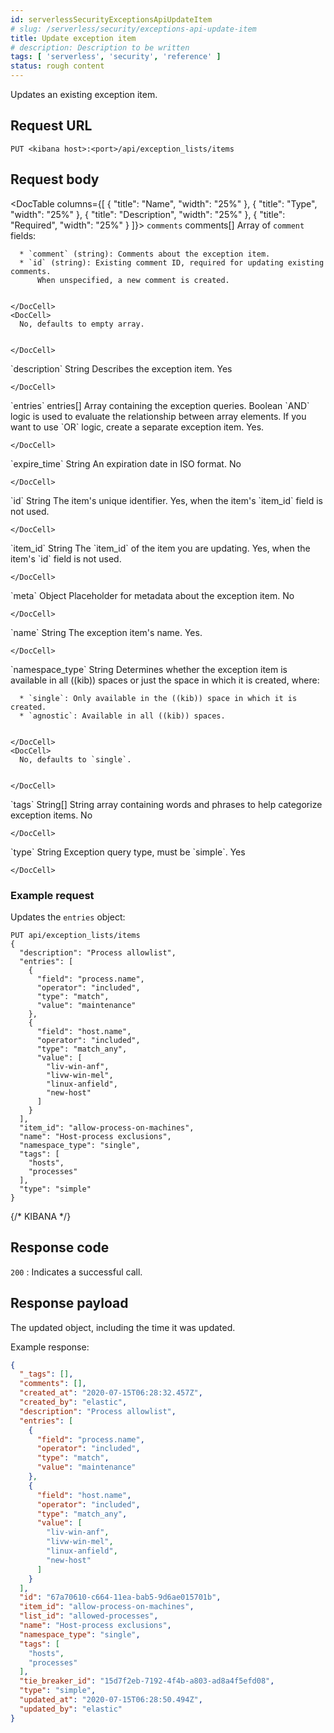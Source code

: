 ```yaml
---
id: serverlessSecurityExceptionsApiUpdateItem
# slug: /serverless/security/exceptions-api-update-item
title: Update exception item
# description: Description to be written
tags: [ 'serverless', 'security', 'reference' ]
status: rough content
---
```


<div id="exceptions-api-update-item"></div>

Updates an existing exception item.

## Request URL

`PUT <kibana host>:<port>/api/exception_lists/items`

## Request body

<DocTable columns={[
  {
    "title": "Name",
    "width": "25%"
  },
  {
    "title": "Type",
    "width": "25%"
  },
  {
    "title": "Description",
    "width": "25%"
  },
  {
    "title": "Required",
    "width": "25%"
  }
]}>
  <DocRow>
    <DocCell>`comments`</DocCell>
    <DocCell>comments[]</DocCell>
    <DocCell>
      Array of `comment` fields:
      
      * `comment` (string): Comments about the exception item.
      * `id` (string): Existing comment ID, required for updating existing comments.
          When unspecified, a new comment is created.

      
    </DocCell>
    <DocCell>
      No, defaults to empty array.
      
      
    </DocCell>
  </DocRow>
  <DocRow>
    <DocCell>`description`</DocCell>
    <DocCell>String</DocCell>
    <DocCell>Describes the exception item.</DocCell>
    <DocCell>
      Yes
      
      
    </DocCell>
  </DocRow>
  <DocRow>
    <DocCell>`entries`</DocCell>
    <DocCell><DocLink id="serverlessSecurityExceptionsApiCreateExceptionItem" section="entries-schema">entries[]</DocLink></DocCell>
    <DocCell>
      Array containing the
      exception queries. Boolean `AND` logic is used to evaluate the relationship
      between array elements. If you want to use `OR` logic, create a separate
      exception item.
    </DocCell>
    <DocCell>
      Yes.
      
      
    </DocCell>
  </DocRow>
  <DocRow>
    <DocCell>`expire_time`</DocCell>
    <DocCell>String</DocCell>
    <DocCell>An expiration date in ISO format.</DocCell>
    <DocCell>
      No
      
      
    </DocCell>
  </DocRow>
  <DocRow>
    <DocCell>`id`</DocCell>
    <DocCell>String</DocCell>
    <DocCell>The item's unique identifier.</DocCell>
    <DocCell>
      Yes, when the item's `item_id` field is not used.
      
      
    </DocCell>
  </DocRow>
  <DocRow>
    <DocCell>`item_id`</DocCell>
    <DocCell>String</DocCell>
    <DocCell>The `item_id` of the item you are updating.</DocCell>
    <DocCell>
      Yes, when
      the item's `id` field is not used.
      
      
    </DocCell>
  </DocRow>
  <DocRow>
    <DocCell>`meta`</DocCell>
    <DocCell>Object</DocCell>
    <DocCell>Placeholder for metadata about the exception item.</DocCell>
    <DocCell>
      No
      
      
    </DocCell>
  </DocRow>
  <DocRow>
    <DocCell>`name`</DocCell>
    <DocCell>String</DocCell>
    <DocCell>The exception item's name.</DocCell>
    <DocCell>
      Yes.
      
      
    </DocCell>
  </DocRow>
  <DocRow>
    <DocCell>`namespace_type`</DocCell>
    <DocCell>String</DocCell>
    <DocCell>
      Determines whether the exception item is available
      in all ((kib)) spaces or just the space in which it is created, where:
      
      * `single`: Only available in the ((kib)) space in which it is created.
      * `agnostic`: Available in all ((kib)) spaces.

      
    </DocCell>
    <DocCell>
      No, defaults to `single`.
      
      
    </DocCell>
  </DocRow>
  <DocRow>
    <DocCell>`tags`</DocCell>
    <DocCell>String[]</DocCell>
    <DocCell>
      String array containing words and phrases to help categorize
      exception items.
    </DocCell>
    <DocCell>
      No
      
      
    </DocCell>
  </DocRow>
  <DocRow>
    <DocCell>`type`</DocCell>
    <DocCell>String</DocCell>
    <DocCell>Exception query type, must be `simple`.</DocCell>
    <DocCell>
      Yes
      
      
    </DocCell>
  </DocRow>
</DocTable>

### Example request

Updates the `entries` object:

```console
PUT api/exception_lists/items
{
  "description": "Process allowlist",
  "entries": [
    {
      "field": "process.name",
      "operator": "included",
      "type": "match",
      "value": "maintenance"
    },
    {
      "field": "host.name",
      "operator": "included",
      "type": "match_any",
      "value": [
        "liv-win-anf",
        "livw-win-mel",
        "linux-anfield",
        "new-host"
      ]
    }
  ],
  "item_id": "allow-process-on-machines",
  "name": "Host-process exclusions",
  "namespace_type": "single",
  "tags": [
    "hosts",
    "processes"
  ],
  "type": "simple"
}
```
{/* KIBANA */}

## Response code

`200` 
    : Indicates a successful call.

## Response payload

The updated object, including the time it was updated.

Example response:

```json
{
  "_tags": [],
  "comments": [],
  "created_at": "2020-07-15T06:28:32.457Z",
  "created_by": "elastic",
  "description": "Process allowlist",
  "entries": [
    {
      "field": "process.name",
      "operator": "included",
      "type": "match",
      "value": "maintenance"
    },
    {
      "field": "host.name",
      "operator": "included",
      "type": "match_any",
      "value": [
        "liv-win-anf",
        "livw-win-mel",
        "linux-anfield",
        "new-host"
      ]
    }
  ],
  "id": "67a70610-c664-11ea-bab5-9d6ae015701b",
  "item_id": "allow-process-on-machines",
  "list_id": "allowed-processes",
  "name": "Host-process exclusions",
  "namespace_type": "single",
  "tags": [
    "hosts",
    "processes"
  ],
  "tie_breaker_id": "15d7f2eb-7192-4f4b-a803-ad8a4f5efd08",
  "type": "simple",
  "updated_at": "2020-07-15T06:28:50.494Z",
  "updated_by": "elastic"
}
```
